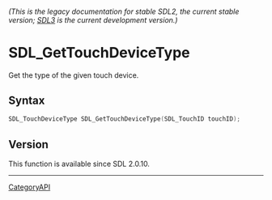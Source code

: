 ====== (This is the legacy documentation for stable SDL2, the current stable version; [https://wiki.libsdl.org/SDL3/ SDL3] is the current development version.) ======
= SDL_GetTouchDeviceType =

Get the type of the given touch device.

== Syntax ==

<syntaxhighlight lang='c'>
SDL_TouchDeviceType SDL_GetTouchDeviceType(SDL_TouchID touchID);
</syntaxhighlight>

== Version ==

This function is available since SDL 2.0.10.

----
[[CategoryAPI]]


